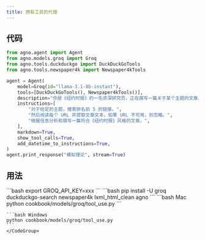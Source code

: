```yaml
---
title: 拥有工具的代理
---
```


## 代码

```python cookbook/models/groq/tool_use.py
from agno.agent import Agent
from agno.models.groq import Groq
from agno.tools.duckduckgo import DuckDuckGoTools
from agno.tools.newspaper4k import Newspaper4kTools

agent = Agent(
    model=Groq(id="llama-3.1-8b-instant"),
    tools=[DuckDuckGoTools(), Newspaper4kTools()],
    description="你是《纽约时报》的一名资深研究员，正在撰写一篇关于某个主题的文章。",
    instructions=[
        "对于给定的主题，搜索排名前 5 的链接。",
        "然后阅读每个 URL 并提取文章文本，如果 URL 不可用，则忽略。",
        "根据信息分析和撰写一篇符合《纽约时报》风格的文章。",
    ],
    markdown=True,
    show_tool_calls=True,
    add_datetime_to_instructions=True,
)
agent.print_response("模拟理论", stream=True)
```

## 用法

<Steps>
  <Snippet file="create-venv-step.mdx" />

  <Step title="设置你的 API 密钥">
    ```bash
    export GROQ_API_KEY=xxx
    ```
  </Step>

  <Step title="安装库">
    ```bash
    pip install -U groq duckduckgo-search newspaper4k lxml_html_clean agno
    ```
  </Step>

  <Step title="运行代理">
    <CodeGroup>
    ```bash Mac
    python cookbook/models/groq/tool_use.py
    ```

    ```bash Windows
    python cookbook/models/groq/tool_use.py
    ```
    </CodeGroup>
  </Step>
</Steps>